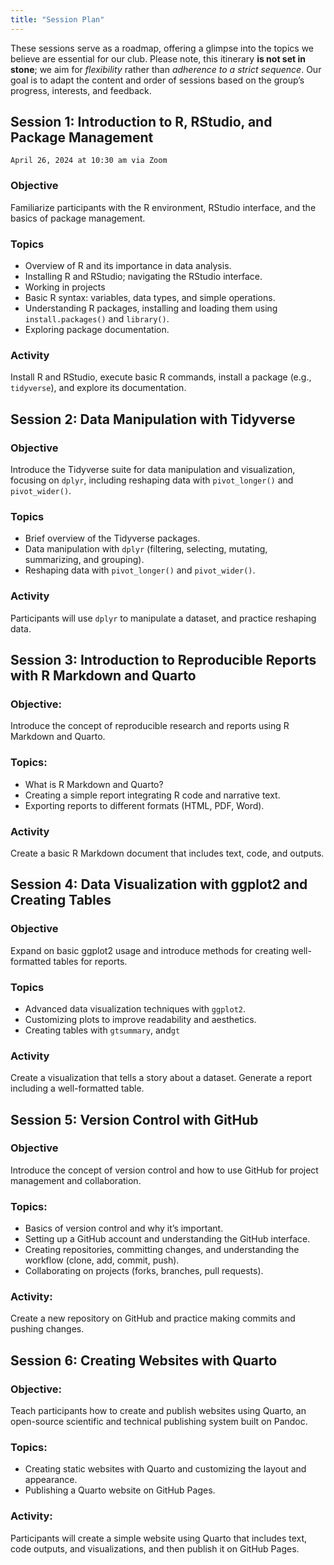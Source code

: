 ```yaml
---
title: "Session Plan"
---
```


These sessions serve as a roadmap, offering a glimpse into the topics we believe are essential for our club. Please note, this itinerary **is not set in stone**; we aim for *flexibility* rather than *adherence to a strict sequence*. Our goal is to adapt the content and order of sessions based on the group's progress, interests, and feedback.


## Session 1: Introduction to R, RStudio, and Package Management

`April 26, 2024 at 10:30 am via Zoom`

### Objective
Familiarize participants with the R environment, RStudio interface, and the basics of package management.

### Topics
- Overview of R and its importance in data analysis.
- Installing R and RStudio; navigating the RStudio interface.
- Working in projects
- Basic R syntax: variables, data types, and simple operations.
- Understanding R packages, installing and loading them using `install.packages()` and `library()`.
- Exploring package documentation.

### Activity
Install R and RStudio, execute basic R commands, install a package (e.g., `tidyverse`), and explore its documentation.

## Session 2: Data Manipulation with Tidyverse

### Objective
Introduce the Tidyverse suite for data manipulation and visualization, focusing on `dplyr`,  including reshaping data with `pivot_longer()` and `pivot_wider()`.

### Topics
- Brief overview of the Tidyverse packages.
- Data manipulation with `dplyr` (filtering, selecting, mutating, summarizing, and grouping).
- Reshaping data with `pivot_longer()` and `pivot_wider()`.

### Activity
Participants will use `dplyr` to manipulate a dataset, and practice reshaping data.

## Session 3: Introduction to Reproducible Reports with R Markdown and Quarto

### Objective: 
Introduce the concept of reproducible research and reports using R Markdown and Quarto.

### Topics:
- What is R Markdown and Quarto?
- Creating a simple report integrating R code and narrative text.
- Exporting reports to different formats (HTML, PDF, Word).

### Activity
Create a basic R Markdown document that includes text, code, and outputs.


## Session 4: Data Visualization with ggplot2 and Creating Tables

### Objective
Expand on basic ggplot2 usage and introduce methods for creating well-formatted tables for reports.

### Topics
- Advanced data visualization techniques with `ggplot2`.
- Customizing plots to improve readability and aesthetics.
- Creating tables with `gtsummary`, and`gt`  

### Activity
Create a visualization that tells a story about a dataset. Generate a report including a well-formatted table.

## Session 5: Version Control with GitHub

### Objective
Introduce the concept of version control and how to use GitHub for project management and collaboration.

### Topics:
- Basics of version control and why it's important.
- Setting up a GitHub account and understanding the GitHub interface.
- Creating repositories, committing changes, and understanding the workflow (clone, add, commit, push).
- Collaborating on projects (forks, branches, pull requests).

### Activity:

Create a new repository on GitHub and practice making commits and pushing changes.

## Session 6: Creating Websites with Quarto

### Objective:
Teach participants how to create and publish websites using Quarto, an open-source scientific and technical publishing system built on Pandoc.

### Topics:
- Creating static websites with Quarto and customizing the layout and appearance.
- Publishing a Quarto website on GitHub Pages.

### Activity: 
Participants will create a simple website using Quarto that includes text, code outputs, and visualizations, and then publish it on GitHub Pages.




